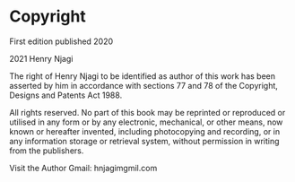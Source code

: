 # Copyright

First edition published 2020

2021 Henry Njagi

The right of Henry Njagi to be identified as author of this work has been asserted by him in accordance with sections 77 and 78 of the Copyright, Designs and Patents Act 1988.

All rights reserved. No part of this book may be reprinted or reproduced or utilised in any form or by any electronic, mechanical, or other means, now known or hereafter invented, including photocopying and recording, or in any information storage or retrieval system, without permission in writing from the publishers.



Visit the Author Gmail: hnjagimgmil.com
